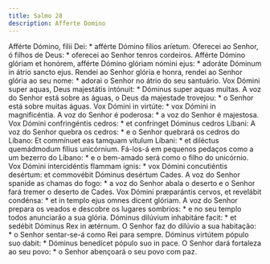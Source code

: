 ```yaml
---
title: Salmo 28
description: Afferte Domino
---
```


<div class="side-by-side not-content">
  <span>Afférte Dómino, fílii Dei: * afférte Dómino fílios aríetum.</span>
  <span>
    Oferecei ao Senhor, ó filhos de Deus: * oferecei ao Senhor tenros cordeiros.
  </span>
  <span>
    Afférte Dómino glóriam et honórem, afférte Dómino glóriam nómini ejus: *
    adoráte Dóminum in átrio sancto ejus.
  </span>
  <span>
    Rendei ao Senhor glória e honra, rendei ao Senhor glória ao seu nome: *
    adorai o Senhor no átrio do seu santuário.
  </span>
  <span>
    Vox Dómini super aquas, Deus majestátis intónuit: * Dóminus super aquas
    multas.
  </span>
  <span>
    A voz do Senhor está sobre as águas, o Deus da majestade trovejou: * o
    Senhor está sobre muitas águas.
  </span>
  <span>Vox Dómini in virtúte: * vox Dómini in magnificéntia.</span>
  <span>A voz do Senhor é poderosa: * a voz do Senhor é majestosa.</span>
  <span>
    Vox Dómini confringéntis cedros: * et confrínget Dóminus cedros Líbani:
  </span>
  <span>
    A voz do Senhor quebra os cedros: * e o Senhor quebrará os cedros do Líbano:
  </span>
  <span>
    Et commínuet eas tamquam vítulum Líbani: * et diléctus quemádmodum fílius
    unicórnium.
  </span>
  <span>
    Fá-los-á em pequenos pedaços como a um bezerro do Líbano: * e o bem-amado
    será como o filho do unicórnio.
  </span>
  <span>
    Vox Dómini intercidéntis flammam ignis: * vox Dómini concutiéntis desértum:
    et commovébit Dóminus desértum Cades.
  </span>
  <span>
    A voz do Senhor spanide as chamas do fogo: * a voz do Senhor abala o deserto
    e o Senhor fará tremer o deserto de Cades.
  </span>
  <span>
    Vox Dómini præparántis cervos, et revelábit condénsa: * et in templo ejus
    omnes dicent glóriam.
  </span>
  <span>
    A voz do Senhor prepara os veados e descobre os lugares sombrios: * e no seu
    templo todos anunciarão a sua glória.
  </span>
  <span>
    Dóminus dilúvium inhabitáre facit: * et sedébit Dóminus Rex in ætérnum.
  </span>
  <span>
    O Senhor faz do dilúvio a sua habitação: * o Senhor sentar-se-á como Rei
    para sempre.
  </span>
  <span>
    Dóminus virtútem pópulo suo dabit: * Dóminus benedícet pópulo suo in pace.
  </span>
  <span>
    O Senhor dará fortaleza ao seu povo: * o Senhor abençoará o seu povo com
    paz.
  </span>
</div>
